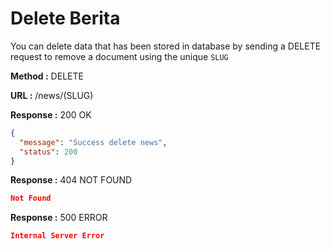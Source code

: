 
# Delete Berita

You can delete data that has been stored in database by sending a DELETE request to remove a document using the unique `SLUG`

**Method :** <Badge variant="danger">DELETE</Badge>

**URL :** <Badge variant="dark">/news/(SLUG)</Badge>

**Response :** <BadgeOutline variant="success">200 OK</BadgeOutline>

```json
{
  "message": "Success delete news",
  "status": 200
}
```

**Response :** <BadgeOutline variant="warning">404 NOT FOUND</BadgeOutline>

```json
Not Found
```

**Response :** <BadgeOutline variant="danger">500 ERROR</BadgeOutline>

```json
Internal Server Error
```
